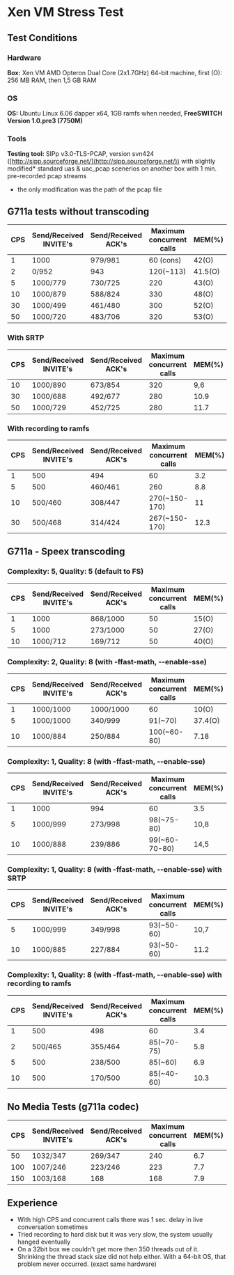 
# Xen VM Stress Test 

## Test Conditions

### Hardware

**Box:** Xen VM AMD Opteron Dual Core (2x1.7GHz) 64-bit machine, first (O): 256 MB RAM, then 1,5 GB RAM 

### OS

**OS:** Ubuntu Linux 6.06 dapper x64, 1GB ramfs when needed, **FreeSWITCH Version 1.0.pre3 (7750M)** 

### Tools

**Testing tool:** SIPp v3.0-TLS-PCAP, version svn424 ([http://sipp.sourceforge.net/](http://sipp.sourceforge.net/)) with slightly modified\* standard uas & uac\_pcap scenerios on another box with 1 min. pre-recorded pcap streams

* the only modification was the path of the pcap file

## G711a tests without transcoding

| CPS | Send/Received INVITE's | Send/Received ACK's | Maximum concurrent calls | MEM(%)  | CPU(%) |
| --- | ---------------------- | ------------------- | ------------------------ | ------- | ------ |
| 1   | 1000                   | 979/981             | 60 (cons)                | 42(O)   | 15     |
| 2   | 0/952                  | 943                 | 120(\~113)               | 41.5(O) | 23     |
| 5   | 1000/779               | 730/725             | 220                      | 43(O)   | 68     |
| 10  | 1000/879               | 588/824             | 330                      | 48(O)   | 100    |
| 30  | 1000/499               | 461/480             | 300                      | 52(O)   | 136    |
| 50  | 1000/720               | 483/706             | 320                      | 53(O)   | 120    |

### With SRTP

| CPS | Send/Received INVITE's | Send/Received ACK's | Maximum concurrent calls | MEM(%) | CPU(%) |
| --- | ---------------------- | ------------------- | ------------------------ | ------ | ------ |
| 10  | 1000/890               | 673/854             | 320                      | 9,6    | 118    |
| 30  | 1000/688               | 492/677             | 280                      | 10.9   | 126    |
| 50  | 1000/729               | 452/725             | 280                      | 11.7   | 118    |

### With recording to ramfs

| CPS | Send/Received INVITE's | Send/Received ACK's | Maximum concurrent calls | MEM(%) | CPU(%) |
| --- | ---------------------- | ------------------- | ------------------------ | ------ | ------ |
| 1   | 500                    | 494                 | 60                       | 3.2    | 8.4    |
| 5   | 500                    | 460/461             | 260                      | 8.8    | 77,4   |
| 10  | 500/460                | 308/447             | 270(\~150-170)           | 11     | 94,3   |
| 30  | 500/468                | 314/424             | 267(\~150-170)           | 12.3   | 112.1  |

## G711a - Speex transcoding

### Complexity: 5, Quality: 5 (default to FS)

| CPS | Send/Received INVITE's | Send/Received ACK's | Maximum concurrent calls | MEM(%) | CPU(%) |
| --- | ---------------------- | ------------------- | ------------------------ | ------ | ------ |
| 1   | 1000                   | 868/1000            | 50                       | 15(O)  | 167    |
| 5   | 1000                   | 273/1000            | 50                       | 27(O)  | 167    |
| 10  | 1000/712               | 169/712             | 50                       | 40(O)  | 167    |

### Complexity: 2, Quality: 8 (with -ffast-math, --enable-sse)

| CPS | Send/Received INVITE's | Send/Received ACK's | Maximum concurrent calls | MEM(%)  | CPU(%) |
| --- | ---------------------- | ------------------- | ------------------------ | ------- | ------ |
| 1   | 1000/1000              | 1000/1000           | 60                       | 10(O)   | 49     |
| 5   | 1000/1000              | 340/999             | 91(\~70)                 | 37.4(O) | 157    |
| 10  | 1000/884               | 250/884             | 100(\~60-80)             | 7.18    | 154    |

### Complexity: 1, Quality: 8 (with -ffast-math, --enable-sse)

| CPS | Send/Received INVITE's | Send/Received ACK's | Maximum concurrent calls | MEM(%) | CPU(%) |
| --- | ---------------------- | ------------------- | ------------------------ | ------ | ------ |
| 1   | 1000                   | 994                 | 60                       | 3.5    | 33.2   |
| 5   | 1000/999               | 273/998             | 98(\~75-80)              | 10,8   | 147.5  |
| 10  | 1000/888               | 239/886             | 99(\~60-70-80)           | 14,5   | 117.6  |

### Complexity: 1, Quality: 8 (with -ffast-math, --enable-sse) with SRTP

| CPS | Send/Received INVITE's | Send/Received ACK's | Maximum concurrent calls | MEM(%) | CPU(%) |
| --- | ---------------------- | ------------------- | ------------------------ | ------ | ------ |
| 5   | 1000/999               | 349/998             | 93(\~50-60)              | 10,7   | 141    |
| 10  | 1000/885               | 227/884             | 93(\~50-60)              | 11.2   | 153    |

### Complexity: 1, Quality: 8 (with -ffast-math, --enable-sse) with recording to ramfs

| CPS | Send/Received INVITE's | Send/Received ACK's | Maximum concurrent calls | MEM(%) | CPU(%) |
| --- | ---------------------- | ------------------- | ------------------------ | ------ | ------ |
| 1   | 500                    | 498                 | 60                       | 3.4    | 54.8   |
| 2   | 500/465                | 355/464             | 85(\~70-75)              | 5.8    | 140.6  |
| 5   | 500                    | 238/500             | 85(\~60)                 | 6.9    | 154.2  |
| 10  | 500                    | 170/500             | 85(\~40-60)              | 10.3   | 157    |

## No Media Tests (g711a codec)

| CPS | Send/Received INVITE's | Send/Received ACK's | Maximum concurrent calls | MEM(%) | CPU(%) |
| --- | ---------------------- | ------------------- | ------------------------ | ------ | ------ |
| 50  | 1032/347               | 269/347             | 240                      | 6.7    | 47     |
| 100 | 1007/246               | 223/246             | 223                      | 7.7    | 54     |
| 150 | 1003/168               | 168                 | 168                      | 7.9    | 61     |

## Experience

* With high CPS and concurrent calls there was 1 sec. delay in live conversation sometimes
* Tried recording to hard disk but it was very slow, the system usually hanged eventually
* On a 32bit box we couldn't get more then 350 threads out of it. Shrinking the thread stack size did not help either. With a 64-bit OS, that problem never occurred. (exact same hardware)


